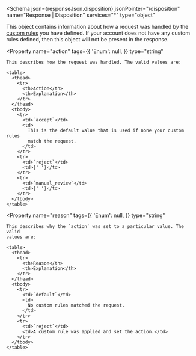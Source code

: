 
<Schema
  json={responseJson.disposition}
  jsonPointer="/disposition"
  name="Response | Disposition"
  services="*"
  type="object"
>
  This object contains information about how a request was handled by the
  [custom rules](https://www.maxmind.com/en/solutions/minfraud-services/custom-rules)
  you have defined. If your account does not have any custom rules defined, then
  this object will not be present in the response.

  <Property
    name="action"
    tags={{
      'Enum': null,
    }}
    type="string"
  >
    This describes how the request was handled. The valid values are:

    <table>
      <thead>
        <tr>
          <th>Action</th>
          <th>Explanation</th>
        </tr>
      </thead>
      <tbody>
        <tr>
          <td>`accept`</td>
          <td>
            This is the default value that is used if none your custom rules
            match the request.
          </td>
        </tr>
        <tr>
          <td>`reject`</td>
          <td>{' '}</td>
        </tr>
        <tr>
          <td>`manual_review`</td>
          <td>{' '}</td>
        </tr>
      </tbody>
    </table>
  </Property>

  <Property
    name="reason"
    tags={{
      'Enum': null,
    }}
    type="string"
  >
    This describes why the `action` was set to a particular value. The valid
    values are:

    <table>
      <thead>
        <tr>
          <th>Reason</th>
          <th>Explanation</th>
        </tr>
      </thead>
      <tbody>
        <tr>
          <td>`default`</td>
          <td>
            No custom rules matched the request.
          </td>
        </tr>
        <tr>
          <td>`reject`</td>
          <td>A custom rule was applied and set the action.</td>
        </tr>
      </tbody>
    </table>
  </Property>
</Schema>
